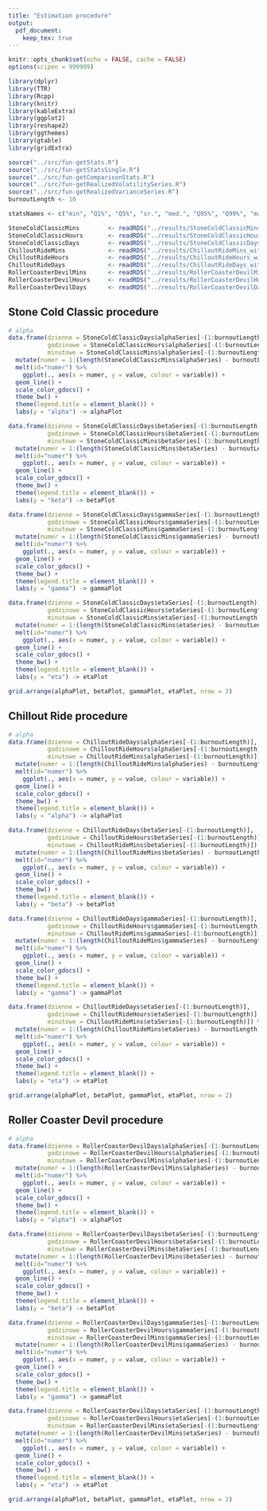 ```yaml
---
title: "Estimation procedure"
output:
  pdf_document:
    keep_tex: true
---
```


```r
knitr::opts_chunk$set(echo = FALSE, cache = FALSE)
options(scipen = 999999)

library(dplyr)
library(TTR)
library(Rcpp)
library(knitr)
library(kableExtra)
library(ggplot2)
library(reshape2)
library(ggthemes)
library(gtable)
library(gridExtra)

source("../src/fun-getStats.R")
source("../src/fun-getStatsSingle.R")
source("../src/fun-getComparisonStats.R")
source("../src/fun-getRealizedVolatilitySeries.R")
source("../src/fun-getRealizedVarianceSeries.R")
burnoutLength <- 10
```

```r
statsNames <- c("min", "Q1%", "Q5%", "sr.", "med.", "Q95%", "Q99%", "maks.", "SD")

StoneColdClassicMins        <- readRDS("../results/StoneColdClassicMins_withEta.Rds")
StoneColdClassicHours       <- readRDS("../results/StoneColdClassicHours_withEta.Rds")
StoneColdClassicDays        <- readRDS("../results/StoneColdClassicDays_withEta.Rds")
ChilloutRideMins            <- readRDS("../results/ChilloutRideMins_withEta.Rds")
ChilloutRideHours           <- readRDS("../results/ChilloutRideHours_withEta.Rds")
ChilloutRideDays            <- readRDS("../results/ChilloutRideDays_withEta.Rds")
RollerCoasterDevilMins      <- readRDS("../results/RollerCoasterDevilMins_withEta.Rds")
RollerCoasterDevilHours     <- readRDS("../results/RollerCoasterDevilHours_withEta.Rds")
RollerCoasterDevilDays      <- readRDS("../results/RollerCoasterDevilDays_withEta.Rds")

```

## Stone Cold Classic procedure

```r
# alpha
data.frame(dzienne = StoneColdClassicDays$alphaSeries[-(1:burnoutLength)],
           godzinowe = StoneColdClassicHours$alphaSeries[-(1:burnoutLength)],
           minutowe = StoneColdClassicMins$alphaSeries[-(1:burnoutLength)]) %>%
  mutate(numer = 1:(length(StoneColdClassicMins$alphaSeries) - burnoutLength)) %>%
  melt(id="numer") %>%
    ggplot(., aes(x = numer, y = value, colour = variable)) +
  geom_line() + 
  scale_color_gdocs() +
  theme_bw() +
  theme(legend.title = element_blank()) +
  labs(y = "alpha") -> alphaPlot

data.frame(dzienne = StoneColdClassicDays$betaSeries[-(1:burnoutLength)],
           godzinowe = StoneColdClassicHours$betaSeries[-(1:burnoutLength)],
           minutowe = StoneColdClassicMins$betaSeries[-(1:burnoutLength)]) %>%
  mutate(numer = 1:(length(StoneColdClassicMins$betaSeries) - burnoutLength)) %>%
  melt(id="numer") %>%
    ggplot(., aes(x = numer, y = value, colour = variable)) +
  geom_line() + 
  scale_color_gdocs() +
  theme_bw() +
  theme(legend.title = element_blank()) +
  labs(y = "beta") -> betaPlot

data.frame(dzienne = StoneColdClassicDays$gammaSeries[-(1:burnoutLength)],
           godzinowe = StoneColdClassicHours$gammaSeries[-(1:burnoutLength)],
           minutowe = StoneColdClassicMins$gammaSeries[-(1:burnoutLength)]) %>%
  mutate(numer = 1:(length(StoneColdClassicMins$gammaSeries) - burnoutLength)) %>%
  melt(id="numer") %>%
    ggplot(., aes(x = numer, y = value, colour = variable)) +
  geom_line() + 
  scale_color_gdocs() +
  theme_bw() +
  theme(legend.title = element_blank()) +
  labs(y = "gamma") -> gammaPlot

data.frame(dzienne = StoneColdClassicDays$etaSeries[-(1:burnoutLength)],
           godzinowe = StoneColdClassicHours$etaSeries[-(1:burnoutLength)],
           minutowe = StoneColdClassicMins$etaSeries[-(1:burnoutLength)]) %>%
  mutate(numer = 1:(length(StoneColdClassicMins$etaSeries) - burnoutLength)) %>%
  melt(id="numer") %>%
    ggplot(., aes(x = numer, y = value, colour = variable)) +
  geom_line() + 
  scale_color_gdocs() +
  theme_bw() +
  theme(legend.title = element_blank()) +
  labs(y = "eta") -> etaPlot

grid.arrange(alphaPlot, betaPlot, gammaPlot, etaPlot, nrow = 2)
```

## Chillout Ride procedure

```r
# alpha
data.frame(dzienne = ChilloutRideDays$alphaSeries[-(1:burnoutLength)],
           godzinowe = ChilloutRideHours$alphaSeries[-(1:burnoutLength)],
           minutowe = ChilloutRideMins$alphaSeries[-(1:burnoutLength)]) %>%
  mutate(numer = 1:(length(ChilloutRideMins$alphaSeries) - burnoutLength)) %>%
  melt(id="numer") %>%
    ggplot(., aes(x = numer, y = value, colour = variable)) +
  geom_line() + 
  scale_color_gdocs() +
  theme_bw() +
  theme(legend.title = element_blank()) +
  labs(y = "alpha") -> alphaPlot

data.frame(dzienne = ChilloutRideDays$betaSeries[-(1:burnoutLength)],
           godzinowe = ChilloutRideHours$betaSeries[-(1:burnoutLength)],
           minutowe = ChilloutRideMins$betaSeries[-(1:burnoutLength)]) %>%
  mutate(numer = 1:(length(ChilloutRideMins$betaSeries) - burnoutLength)) %>%
  melt(id="numer") %>%
    ggplot(., aes(x = numer, y = value, colour = variable)) +
  geom_line() + 
  scale_color_gdocs() +
  theme_bw() +
  theme(legend.title = element_blank()) +
  labs(y = "beta") -> betaPlot

data.frame(dzienne = ChilloutRideDays$gammaSeries[-(1:burnoutLength)],
           godzinowe = ChilloutRideHours$gammaSeries[-(1:burnoutLength)],
           minutowe = ChilloutRideMins$gammaSeries[-(1:burnoutLength)]) %>%
  mutate(numer = 1:(length(ChilloutRideMins$gammaSeries) - burnoutLength)) %>%
  melt(id="numer") %>%
    ggplot(., aes(x = numer, y = value, colour = variable)) +
  geom_line() + 
  scale_color_gdocs() +
  theme_bw() +
  theme(legend.title = element_blank()) +
  labs(y = "gamma") -> gammaPlot

data.frame(dzienne = ChilloutRideDays$etaSeries[-(1:burnoutLength)],
           godzinowe = ChilloutRideHours$etaSeries[-(1:burnoutLength)],
           minutowe = ChilloutRideMins$etaSeries[-(1:burnoutLength)]) %>%
  mutate(numer = 1:(length(ChilloutRideMins$etaSeries) - burnoutLength)) %>%
  melt(id="numer") %>%
    ggplot(., aes(x = numer, y = value, colour = variable)) +
  geom_line() + 
  scale_color_gdocs() +
  theme_bw() +
  theme(legend.title = element_blank()) +
  labs(y = "eta") -> etaPlot

grid.arrange(alphaPlot, betaPlot, gammaPlot, etaPlot, nrow = 2)
```

## Roller Coaster Devil procedure

```r
# alpha
data.frame(dzienne = RollerCoasterDevilDays$alphaSeries[-(1:burnoutLength)],
           godzinowe = RollerCoasterDevilHours$alphaSeries[-(1:burnoutLength)],
           minutowe = RollerCoasterDevilMins$alphaSeries[-(1:burnoutLength)]) %>%
  mutate(numer = 1:(length(RollerCoasterDevilMins$alphaSeries) - burnoutLength)) %>%
  melt(id="numer") %>%
    ggplot(., aes(x = numer, y = value, colour = variable)) +
  geom_line() + 
  scale_color_gdocs() +
  theme_bw() +
  theme(legend.title = element_blank()) +
  labs(y = "alpha") -> alphaPlot

data.frame(dzienne = RollerCoasterDevilDays$betaSeries[-(1:burnoutLength)],
           godzinowe = RollerCoasterDevilHours$betaSeries[-(1:burnoutLength)],
           minutowe = RollerCoasterDevilMins$betaSeries[-(1:burnoutLength)]) %>%
  mutate(numer = 1:(length(RollerCoasterDevilMins$betaSeries) - burnoutLength)) %>%
  melt(id="numer") %>%
    ggplot(., aes(x = numer, y = value, colour = variable)) +
  geom_line() + 
  scale_color_gdocs() +
  theme_bw() +
  theme(legend.title = element_blank()) +
  labs(y = "beta") -> betaPlot

data.frame(dzienne = RollerCoasterDevilDays$gammaSeries[-(1:burnoutLength)],
           godzinowe = RollerCoasterDevilHours$gammaSeries[-(1:burnoutLength)],
           minutowe = RollerCoasterDevilMins$gammaSeries[-(1:burnoutLength)]) %>%
  mutate(numer = 1:(length(RollerCoasterDevilMins$gammaSeries) - burnoutLength)) %>%
  melt(id="numer") %>%
    ggplot(., aes(x = numer, y = value, colour = variable)) +
  geom_line() + 
  scale_color_gdocs() +
  theme_bw() +
  theme(legend.title = element_blank()) +
  labs(y = "gamma") -> gammaPlot

data.frame(dzienne = RollerCoasterDevilDays$etaSeries[-(1:burnoutLength)],
           godzinowe = RollerCoasterDevilHours$etaSeries[-(1:burnoutLength)],
           minutowe = RollerCoasterDevilMins$etaSeries[-(1:burnoutLength)]) %>%
  mutate(numer = 1:(length(RollerCoasterDevilMins$etaSeries) - burnoutLength)) %>%
  melt(id="numer") %>%
    ggplot(., aes(x = numer, y = value, colour = variable)) +
  geom_line() + 
  scale_color_gdocs() +
  theme_bw() +
  theme(legend.title = element_blank()) +
  labs(y = "eta") -> etaPlot

grid.arrange(alphaPlot, betaPlot, gammaPlot, etaPlot, nrow = 2)
```

